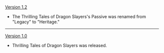 {{Change History/Header}}
[[Version 1.2]]
*The Thrilling Tales of Dragon Slayers's Passive was renamed from "Legacy" to "Heritage."
----
[[Version 1.0]]
*Thrilling Tales of Dragon Slayers was released.